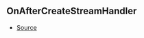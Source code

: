## OnAfterCreateStreamHandler

- [Source](https://github.com/Androz2091/discord-player/blob/cb6c009/packages/discord-player/src/Structures/GuildQueue.ts#L58)